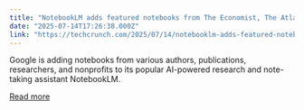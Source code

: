 ```yaml
---
title: "NotebookLM adds featured notebooks from The Economist, The Atlantic and others"
date: "2025-07-14T17:26:38.000Z"
link: "https://techcrunch.com/2025/07/14/notebooklm-adds-featured-notebooks-from-the-economist-the-atlantic-and-others/"
---
```


Google is adding notebooks from   various authors, publications, researchers, and nonprofits to its popular AI-powered research and note-taking assistant NotebookLM.

[Read more](https://techcrunch.com/2025/07/14/notebooklm-adds-featured-notebooks-from-the-economist-the-atlantic-and-others/)
